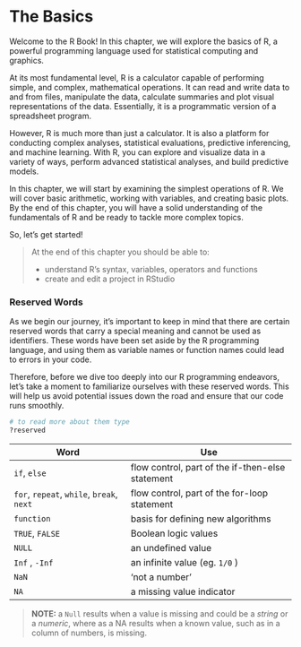 # The Basics

Welcome to the R Book! In this chapter, we will explore the basics of R, a powerful programming language used for statistical computing and graphics.

At its most fundamental level, R is a calculator capable of performing simple, and complex, mathematical operations. It can read and write data to and from files, manipulate the data, calculate summaries and plot visual representations of the data. Essentially, it is a programmatic version of a spreadsheet program.

However, R is much more than just a calculator. It is also a platform for conducting complex analyses, statistical evaluations, predictive inferencing, and machine learning. With R, you can explore and visualize data in a variety of ways, perform advanced statistical analyses, and build predictive models.

In this chapter, we will start by examining the simplest operations of R. We will cover basic arithmetic, working with variables, and creating basic plots. By the end of this chapter, you will have a solid understanding of the fundamentals of R and be ready to tackle more complex topics.

So, let's get started!

> At the end of this chapter you should be able to:
>
> -   understand R's syntax, variables, operators and functions
> -   create and edit a project in RStudio

### Reserved Words

As we begin our journey, it's important to keep in mind that there are certain reserved words that carry a special meaning and cannot be used as identifiers. These words have been set aside by the R programming language, and using them as variable names or function names could lead to errors in your code.

Therefore, before we dive too deeply into our R programming endeavors, let's take a moment to familiarize ourselves with these reserved words. This will help us avoid potential issues down the road and ensure that our code runs smoothly.

```r
# to read more about them type
?reserved
```

| Word                                      | Use                                              |
|--------------------------|------------------------------------|
| `if`, `else`                              | flow control, part of the if-then-else statement |
| `for`, `repeat`, `while`, `break`, `next` | flow control, part of the for-loop statement     |
| `function`                                | basis for defining new algorithms                |
| `TRUE`, `FALSE`                           | Boolean logic values                             |
| `NULL`                                    | an undefined value                               |
| `Inf` , `-Inf`                            | an infinite value (eg. `1/0` )                   |
| `NaN`                                     | 'not a number'                                   |
| `NA`                                      | a missing value indicator                        |

> **NOTE:** a `Null` results when a value is missing and could be a *string* or a *numeric*, where as a NA results when a known value, such as in a column of numbers, is missing.
